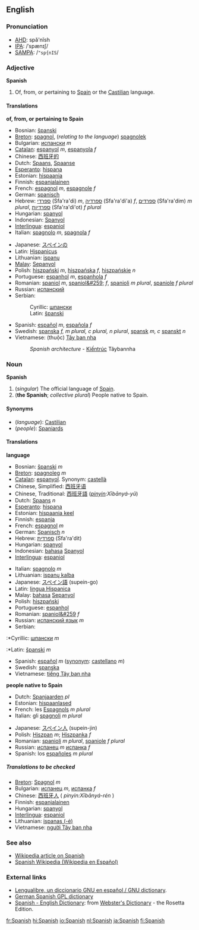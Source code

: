 ==English==
===Pronunciation===
*[[AHD]]: spă'nĭsh
*[[IPA]]: /ˈspænɪʃ/
*[[SAMPA]]: /<tt>"sp{nIS</tt>/

===Adjective===
'''Spanish'''

#Of, from, or pertaining to [[Spain]] or the [[Castilian]] language.

====Translations====

'''of, from, or pertaining to Spain'''
{{top}}
*Bosnian: [[španski]] {{m}}
*[[Breton]]: [[spagnol]], (''relating to the language'') [[spagnolek]]
*Bulgarian: [[испански]] ''m''
*[[Catalan]]: [[espanyol]] ''m'', [[espanyola]] ''f''
*Chinese: [[西班牙的]]
*Dutch: [[Spaans]], [[Spaanse]]
*[[Esperanto]]: [[hispana]]
*Estonian: [[hispaania]]
*Finnish: [[espanjalainen]]
*French: [[espagnol]] ''m'', [[espagnole]] ''f''
*German: [[spanisch]]
*Hebrew: [[ספרדי]] (Sfa'ra'di) ''m'', [[ספרדיה]] (Sfa'ra'di'a) ''f'', [[ספרדים]] (Sfa'ra'dim) ''m plural'', [[ספרדיות]] (Sfa'ra'di'ot) ''f plural''
*Hungarian: [[spanyol]]
*Indonesian: [[Spanyol]]
*[[Interlingua]]: [[espaniol]]
*Italian: [[spagnolo]] ''m'', [[spagnola]] ''f''
{{mid}}
*Japanese: [[スペインの]]
*Latin: [[Hispanicus]]
*Lithuanian: [[ispanų]]
*[[Malay]]: [[Sepanyol]]
*Polish: [[hiszpański]] ''m'', [[hiszpańska]] ''f'', [[hiszpańskie]] ''n''
*Portuguese: [[espanhol]] ''m'', [[espanhola]] ''f''
*Romanian: [[spaniol]] ''m'', [[spaniol&#259;]] ''f'', [[spanioli]] ''m plural'', [[spaniole]] ''f plural''
*Russian: [[испанский]]
*Serbian:
*:Cyrillic: [[шпански]] {{m}}
*:Latin: [[španski#Serbian|španski]] {{m}}
*Spanish: [[:es:español|español]] ''m'', [[:es:española|española]] ''f''
*Swedish: [[spanska]] ''f, m plural, c plural, n plural'', [[spansk]] ''m, c'' [[spanskt]] ''n''
*Vietnamese: (thuộc) [[Tây ban nha]]
*:''Spanish architecture'' - [[Kiếntrúc]] Tâybannha
{{bottom}}

===Noun===
'''Spanish'''

#(''singular'') The official language of [[w:Spain|Spain]].
#('''the Spanish'''; ''collective plural'') People native to Spain.

====Synonyms====
*(''language''): [[Castilian]]
*(''people''): [[Spaniard]]s

====Translations====
'''language'''
{{top}}
*Bosnian: [[španski]] ''m''
*[[Breton]]: [[spagnoleg]] ''m''
*[[Catalan]]: [[espanyol]]. Synonym: [[castellà]]
*Chinese, Simplified: [[西班牙语]]
*Chinese, Traditional: [[西班牙語]] (''[[pinyin]]:Xībānyá-yǔ'')
*Dutch: [[Spaans]] ''n''
*[[Esperanto]]: [[hispana]]
*Estonian: [[hispaania keel]]
*Finnish: [[espanja]]
*French: [[espagnol]] ''m''
*German: [[Spanisch]] ''n''
*Hebrew: [[ספרדית]] (Sfa'ra'dit)
*Hungarian: [[spanyol]]
*Indonesian: [[bahasa]] [[Spanyol]]
*[[Interlingua]]: [[espaniol]]
{{mid}}
*Italian: [[spagnolo]] ''m''
*Lithuanian: [[ispanų kalba]]
*Japanese: [[スペイン語]] (supein-go)
*Latin: [[lingua Hispanica]]
*Malay: [[bahasa]] [[Sepanyol]]
*Polish: [[hiszpański]]
*Portuguese: [[espanhol]]
*Romanian: [[spaniol&#259]] ''f''
*Russian: [[испанский язык]] ''m''
*Serbian:
:*Cyrillic: [[шпански]] ''m''
:*Latin: [[španski]] ''m''
*Spanish: [[español]] ''m'' ([[synonym]]: [[castellano]] ''m'')
*Swedish: [[spanska]]
*Vietnamese: [[tiếng Tây ban nha]]
{{bottom}}

'''people native to Spain'''
<!--Note: translations put in this table should be of the COLLECTIVE NOUN-->
{{top}}
*Dutch: [[Spanjaarden]] ''pl''
*Estonian: [[hispaanlased]]
*French: les [[Espagnol]]s ''m plural''
*Italian: gli [[spagnolo|spagnoli]] ''m plural''
{{mid}}
*Japanese: [[スペイン人]] (supein-jin)
*Polish: [[Hiszpan]] ''m''; [[Hiszpanka]] ''f''
*Romanian: [[spanioli]] ''m plural'', [[spaniole]] ''f plural''
*Russian: [[испанец]] ''m'' [[испанка]] ''f''
*Spanish: los [[español]]es ''m plural''
{{bottom}}

=====Translations to be checked=====
<!--Remove this section once all of the translations below have been moved into the tables above.-->
{{checktrans}}

*[[Breton]]: [[Spagnol]] ''m''
*Bulgarian: [[испанец]] ''m'', [[испанка]] ''f''
*Chinese: [[西班牙人]] ( ''pinyin:Xībānyá-rén'' )
*Finnish: [[espanjalainen]]
*Hungarian: [[spanyol]]
*[[Interlingua]]: [[espaniol]]
*Lithuanian: [[ispanas (-ė)]]
*Vietnamese: [[người Tây ban nha]]

===See also===
*[[w:Spanish|Wikipedia article on Spanish]]
*[http://es.wikipedia.org/ Spanish Wikipedia (Wikipedia en Español)]

===External links===
{{interwiktionary|code=es}}
*[http://gnucvs.vlsm.org/wwwes/lengualibre/inicio.html Lengualibre, un diccionario GNU en español / GNU dictionary].
*[http://diccionario.escomposlinux.org German Spanish GPL dictionary]
*[http://www.websters-online-dictionary.org/definition/Spanish-english/ Spanish - English Dictionary]: from [http://www.websters-online-dictionary.org/ Webster's Dictionary] - the Rosetta Edition.

[[fr:Spanish]]
[[hi:Spanish]]
[[io:Spanish]]
[[nl:Spanish]]
[[ja:Spanish]]
[[fi:Spanish]]